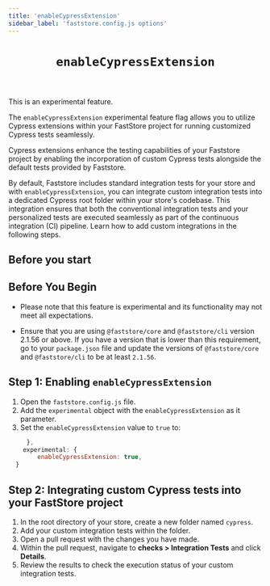 ```yaml
---
title: 'enableCypressExtension'
sidebar_label: 'faststore.config.js options'
---
```



<header>

# `enableCypressExtension` 

</header>

<Callout type="warning" emoji="⚠️">
This is an experimental feature.
</Callout>

The `enableCypressExtension` experimental feature flag allows you to utilize Cypress extensions within your FastStore project for running customized Cypress tests seamlessly.

Cypress extensions enhance the testing capabilities of your Faststore project by enabling the incorporation of custom Cypress tests alongside the default tests provided by Faststore.

By default, Faststore includes standard integration tests for your store and with `enableCypressExtension`, you can integrate custom integration tests into a dedicated Cypress root folder within your store's codebase. 
This integration ensures that both the conventional integration tests and your personalized tests are executed seamlessly as part of the continuous integration (CI) pipeline.
Learn how to add custom integrations in the following steps.

## Before you start

## Before You Begin

- Please note that this feature is experimental and its functionality may not meet all expectations.

- Ensure that you are using `@faststore/core` and `@faststore/cli` version 2.1.56 or above. If you have a version that is lower than this requirement, go to your `package.json` file and update the versions of `@faststore/core` and `@faststore/cli` to be at least `2.1.56`.


## Step 1: Enabling `enableCypressExtension` 

1. Open the `faststore.config.js` file.
2. Add the `experimental` object with the `enableCypressExtension` as it parameter.
3. Set the `enableCypressExtension` value to `true` to:

```js {2-4}
     },
    experimental: {
        enableCypressExtension: true,
  }
```

## Step 2: Integrating custom Cypress tests into your FastStore project

1. In the root directory of your store, create a new folder named `cypress`.
2. Add your custom integration tests within the folder.
3. Open a pull request with the changes you have made.
4. Within the pull request, navigate to **checks > Integration Tests** and click **Details**.
5. Review the results to check the execution status of your custom integration tests.